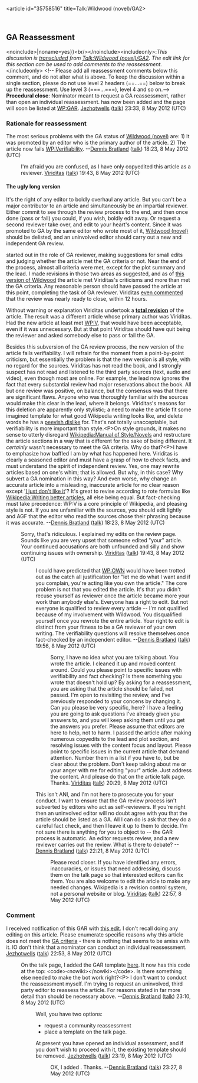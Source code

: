 <article id="35758516" title=Talk:Wildwood (novel)/GA2>
	<talkpage id="35758516" title="Talk:Wildwood (novel)/GA2">
==GA Reassessment==
{{archive top}}
&lt;noinclude&gt;{{al|{{#titleparts:Wildwood (novel)/GA2|-1}}|noname=yes}}&lt;br/&gt;&lt;/noinclude&gt;&lt;includeonly&gt;:''This discussion is [[WP:transclusion|transcluded]] from [[Talk:Wildwood (novel)/GA2]]. The edit link for this section can be used to add comments to the reassessment.''&lt;/includeonly&gt;
&lt;!-- Please add all reassessment comments below this comment, and do not alter what is above. To keep the discussion within a single section, please do not use level 2 headers (==...==) below to break up the reassessment. Use level 3 (===...===), level 4 and so on.--&gt;
'''Procedural close''': Nominator meant to request a GA reassessment, rather than open an individual reassessment. {{tl|GA request}} has now been added and the page will soon be listed at [[WP:GAR]]. [[User:Jezhotwells|Jezhotwells]] ([[User talk:Jezhotwells|talk]]) 23:33, 8 May 2012 (UTC)
===Rationale for reassessment===
The most serious problems with the GA status of [[Wildwood (novel)]] are: 1) It was promoted by an editor who is the primary author of the article. 2) The article now fails [[WP:Verifiability]]. --[[User:Dennis Bratland|Dennis Bratland]] ([[User talk:Dennis Bratland|talk]]) 18:23, 8 May 2012 (UTC)
:I'm afraid you are confused,  as I have only copyedited this article as a reviewer. [[User:Viriditas|Viriditas]] ([[User talk:Viriditas|talk]]) 19:43, 8 May 2012 (UTC)

====The ugly long version====
It's the right of any editor to boldly overhaul any article. But you can't be a major contributor to an article and simultaneously be an impartial reviewer. Either commit to see through the review process to the end, and then once done (pass or fail) you could, if you wish, boldly edit away. Or request a second reviewer take over, and edit to your heart's content. Since it was promoted to GA by the same editor who wrote most of it, [[Wildwood (novel)]] should be delisted, and an uninvolved editor should carry out a new and independent GA review. 

{{User|Viriditas}} started out in the role of GA reviewer, making suggestions for small edits and judging whether the article met the GA criteria or not.  Near the end of the process, almost all criteria were met, except for the plot summary and the lead. I made revisions in those two areas as suggested, and as of [http://en.wikipedia.org/w/index.php?title=Wildwood_(novel)&amp;oldid=490738676 this version of Wildwood] the article met Viriditas's criticisms and more than met the GA criteria. Any reasonable person should have passed the article at this point, completing the task of GA reviewer. Viriditas [http://en.wikipedia.org/w/index.php?title=Talk:Wildwood_%28novel%29/GA1&amp;diff=490735162&amp;oldid=490707775 even commented] that the review was nearly ready to close, within 12 hours.

Without warning or explanation Viriditas undertook a '''[http://en.wikipedia.org/w/index.php?title=Wildwood_%28novel%29&amp;diff=491329679&amp;oldid=490738676 total revision]''' of the article. The result was a different article whose primary author was Viriditas. Had the new article at least met [[WP:V]], that would have been acceptable, even if it was unnecessary. But at that point Viriditas should have quit being the reviewer and asked somebody else to pass or fail the GA.

Besides this subversion of the GA review process, the new version of the article fails verifiability. I will refrain for the moment from a point-by-point criticism, but essentially the problem is that the new version is all style, with no regard for the sources. Viriditas has not read the book, and I strongly suspect has not read and listened to the third party sources (text, audio and video), even though most are online. For example, the lead now ignores the fact that every substantial review had major reservations about the book. All but one review was positive, on balance, but the consensus was that there are significant flaws. Anyone who was thoroughly familiar with the sources would make this clear in the lead, where it belongs. Viriditas's reasons for this deletion are apparently only stylistic; a need to make the article fit some imagined template for what good Wikipedia writing looks like, and delete words he has a [http://en.wikipedia.org/w/index.php?title=Wildwood_(novel)&amp;diff=490778664&amp;oldid=490778545 peevish dislike] for. That's not totally unacceptable, but verifiability is more important than style.&lt;P&gt;On style grounds, it makes no sense to utterly disregard [[Wikipedia:Manual of Style/Novels]] and restructure the article sections in a way that is different for the sake of being different. It ''certainly'' wasn't necessary to meet the GA criteria. Why do that?&lt;P&gt;I have to emphasize how baffled I am by what has happened here. Viriditas is clearly a seasoned editor and must have a grasp of how to check facts, and must understand the spirit of independent review. Yes, one may rewrite articles based on one's whim; that is allowed. But why, in this case? Why subvert a GA nomination in this way? And even worse, why change an accurate article into a misleading, inaccurate article for no clear reason except '[[Wikipedia:I just don't like it|I just don't like it]]'? It's great to revise according to rote formulas like [[Wikipedia:Writing better articles]], all else being equal. But fact-checking must take precedence: WP:V is a core principle of Wikipedia, and pleasing style is not. If you are unfamiliar with the sources, you should edit lightly and AGF that the editor who read the sources chose their phrasing because it was accurate. --[[User:Dennis Bratland|Dennis Bratland]] ([[User talk:Dennis Bratland|talk]]) 18:23, 8 May 2012 (UTC)
:Sorry, that's ridiculous.  I explained my edits on the review page.  Sounds like you are very upset that someone edited &quot;your&quot; article. Your continued accusations are both unfounded and silly and show continuing issues with ownership. [[User:Viriditas|Viriditas]] ([[User talk:Viriditas|talk]]) 19:43, 8 May 2012 (UTC)
::I could have predicted that [[WP:OWN]] would have been trotted out as the catch all justification for &quot;let me do what I want and if you complain, you're acting like you own the article.&quot; The core problem is not that you edited the article. It's that you didn't recuse yourself as reviewer once the article became more your work than anybody else's. Everyone has a right to edit. But not everyone is qualified to review every article -- I'm not qualified because of my involvement with Wildwood. You disqualified yourself once you rewrote the entire article. Your right to edit is distinct from your fitness to be a GA reviewer of your own writing. The verifiability questions will resolve themselves once fact-checked by an independent editor. --[[User:Dennis Bratland|Dennis Bratland]] ([[User talk:Dennis Bratland|talk]]) 19:56, 8 May 2012 (UTC)
:::Sorry, I have no idea what you are talking about.  You wrote the article.  I cleaned it up and moved content around.  Could you please point to specific issues with verifiability and fact checking?  Is there something you wrote that doesn't hold up? By asking for a reassessment, you are asking that the article should be failed, not passed. I'm open to revisiting the review, and I've previously responded to your concens by changing it.  Can you please be very specific, here? I have a feeling you are going to ask questions I've already given you answers to, and you will keep asking them until you get the answers you prefer.  Please assume that editors are here to help, not to harm.  I passed the article after making numerous copyedits to the lead and plot section, and resolving issues with the content focus and layout.  Please point to specific issues in the current article that demand attention.  Number them in a list if you have to, but be clear about the problem.  Don't keep talking about me or your anger with me for editing &quot;your&quot; article.  Just address the content. And please do that on the article talk page. Thanks. [[User:Viriditas|Viriditas]] ([[User talk:Viriditas|talk]]) 20:29, 8 May 2012 (UTC)

::::This isn't ANI, and I'm not here to prosecute you for your conduct. I want to ensure that the GA review process isn't subverted by editors who act as self-reviewers. If you're right then an uninvolved editor will no doubt agree with you that the article should be listed as a GA. All I can do is ask that they do a careful fact check, and then I leave it up to them to decide. I'm not sure there is anything for you to object to -- the GAR process is automatic. An editor requests review, and a new reviewer carries out the review. What is there to debate? --[[User:Dennis Bratland|Dennis Bratland]] ([[User talk:Dennis Bratland|talk]]) 22:21, 8 May 2012 (UTC)
:::::Please read closer.  If you have identified any errors, inaccuracies, or issues that need addressing, discuss them on the talk page so that interested editors can fix them.  You are also welcome to edit the aricle to make any needed changes.  Wikipedia is a revision control system, not a personal website or blog. [[User:Viriditas|Viriditas]] ([[User talk:Viriditas|talk]]) 22:57, 8 May 2012 (UTC)

===Comment===
I received notification of this GAR with [http://en.wikipedia.org/w/index.php?title=User_talk%3AJezhotwells&amp;diff=491432813&amp;oldid=491414012 this edit].  I don't recall doing any editing on this article.  Please enumerate specific reasons why this article does not meet the [[WP:WIAGA|GA criteria]] - there is nothing that seems to be amiss with it. IO don't think that a nominator can conduct an individual reassessment. [[User:Jezhotwells|Jezhotwells]] ([[User talk:Jezhotwells|talk]]) 22:53, 8 May 2012 (UTC)
:On the talk page, I added the GAR template [http://en.wikipedia.org/w/index.php?title=Talk:Wildwood_%28novel%29&amp;diff=491421969&amp;oldid=491379383 here]. It now has this code at the top: &lt;code&gt;&lt;nowiki&gt;{{GAR/link|17:32, 8 May 2012 (UTC)|page=2|GARpage=1|status= }}&lt;/nowiki&gt;&lt;/code&gt;. Is there something else needed to make the bot work right?&lt;P&gt; I don't want to conduct the reassessment myself. I'm trying to request an uninvolved, third party editor to reassess the article. For reasons stated in far more detail than should be necessary above. --[[User:Dennis Bratland|Dennis Bratland]] ([[User talk:Dennis Bratland|talk]]) 23:10, 8 May 2012 (UTC)
::Well, you have two options:
::*request a community reassessment
::*place a {{tl|GA request}} template on the talk page.
::At present you have opened an individual assessment, and if you don't wish to proceed with it, the existing template should be removed. [[User:Jezhotwells|Jezhotwells]] ([[User talk:Jezhotwells|talk]]) 23:19, 8 May 2012 (UTC)
:::OK, I added {{tl|GA request}}. Thanks. --[[User:Dennis Bratland|Dennis Bratland]] ([[User talk:Dennis Bratland|talk]]) 23:27, 8 May 2012 (UTC)
{{archive bottom}}
	</talkpage>
</article>